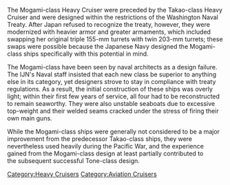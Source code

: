 The Mogami-class Heavy Cruiser were preceded by the Takao-class Heavy Cruiser and were designed within the restrictions of the Washington Naval Treaty. After Japan refused to recognize the treaty, however, they were modernized with heavier armor and greater armaments, which included swapping her original triple 155-mm turrets with twin 203-mm turrets; these swaps were possible because the Japanese Navy designed the Mogami-class ships specifically with this potential in mind.

The Mogami-class have been seen by naval architects as a design failure. The IJN's Naval staff insisted that each new class be superior to anything else in its category, yet designers strove to stay in compliance with treaty regulations. As a result, the initial construction of these ships was overly light; within their first few years of service, all four had to be reconstructed to remain seaworthy. They were also unstable seaboats due to excessive top-weight and their welded seams cracked under the stress of firing their own main guns.

While the Mogami-class ships were generally not considered to be a major improvement from the predecessor Takao-class ships, they were nevertheless used heavily during the Pacific War, and the experience gained from the Mogami-class design at least partially contributed to the subsequent successful Tone-class design.
[[Category:Heavy Cruisers]]
[[Category:Aviation Cruisers]]